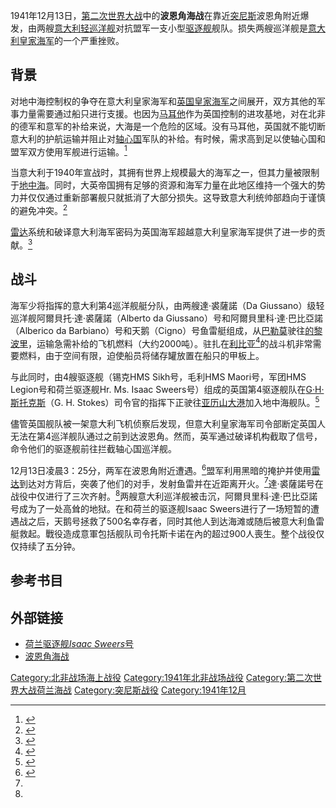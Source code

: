 {{Infobox military conflict
|conflict=波恩角战役
|image=[[File:HNLMS_Isaac_Sweers.jpg|File:HNLMS Isaac Sweers.jpg]]
|caption=荷兰驱逐舰Hr. Ms. Isaac Sweers号
|partof=[[第二次世界大战|第二次世界大战]][[地中海战役|地中海战役]]
|date=1941年12月13日
|place=[[地中海|地中海]]、[[卡本半岛|波恩角]]和[[突尼斯|突尼斯]]
|result=盟军胜利
|combatant1={{flag|United Kingdom}}<br>{{flag|Netherlands}}
|combatant2=[[File:Flag_of_Italy_(1861-1946)_crowned.svg|25px]][[意大利王国|法西斯意大利]]
|commander1={{flagicon|United Kingdom|naval}} [[G·H·斯托克斯|G·H·斯托克斯]]
|commander2=[[File:Flag_of_Italy_(1861-1946)_crowned.svg|25px]] {{link-en|安东尼奥·托斯卡诺|Antonino Toscano}}{{KIA}}
|strength1=4艘驱逐舰
|strength2=2艘轻巡洋舰<br>1艘鱼雷艇 
|casualties1=无
|casualties2=2艘轻巡洋舰沉没<br>超过900人死亡
|}}

{{Campaignbox Mediterranean Campaign}}
{{Campaignbox North Africa}}

1941年12月13日，[[第二次世界大战|第二次世界大战]]中的'''波恩角海战'''在靠近[[突尼斯|突尼斯]]波恩角附近爆发，由两艘[[義大利王國_(1861年－1946年)|意大利]][[轻巡洋舰|轻巡洋舰]]对抗盟军一支小型[[驱逐舰|驱逐舰]]舰队。损失两艘巡洋舰是[[意大利皇家海军|意大利皇家海军]]的一个严重挫败。

==背景==
对地中海控制权的争夺在意大利皇家海军和[[英国皇家海军|英国皇家海军]]之间展开，双方其他的军事力量需要通过船只进行支援。也因为[[马耳他|马耳他]]作为英国控制的进攻基地，对在北非的德军和意军的补给来说，大海是一个危险的区域。没有马耳他，英国就不能切断意大利的护航运输并阻止对[[轴心国|轴心国]]军队的补给。有时候，需求高到足以使轴心国和盟军双方使用军舰进行运输。<ref>{{cite news|title=The Battle for the Mediterranean|author=|work=World War II Multimedia Database|date=|url=http://www.worldwar2database.com/html/mediterranean.htm|accessdate=November 8, 2010|deadurl=yes|archiveurl=https://web.archive.org/web/20101021105924/http://www.worldwar2database.com/html/mediterranean.htm|archivedate=2010年10月21日}}</ref>

当意大利于1940年宣战时，其拥有世界上规模最大的海军之一，但其力量被限制于[[地中海|地中海]]。同时，大英帝国拥有足够的资源和海军力量在此地区维持一个强大的势力并仅仅通过重新部署舰只就抵消了大部分损失。这导致意大利统帅部趋向于谨慎的避免冲突。<ref>{{cite news |title=World War II in the Mediterranean |author=D’Este, Carlo |work= |date=1990 |url=http://books.google.com/books?id=kUPONXcysNIC&printsec=frontcover&dq=mediterranean+world+war+2&source=bl&ots=fUV0o4-79g&sig=UZ2kNjfBcNPN8Ers38ePUSddYes&hl=en&ei=LeTYTOmzFYyisAPasL3IBw&sa=X&oi=book_result&ct=result&resnum=9&ved=0CFQQ6AEwCA#v=onepage&q=mediterranean%20world%20war%202&f=false |accessdate=November 8, 2010 |archive-date=2014-01-08 |archive-url=https://web.archive.org/web/20140108035447/http://books.google.com/books?id=kUPONXcysNIC&printsec=frontcover&dq=mediterranean+world+war+2&source=bl&ots=fUV0o4-79g&sig=UZ2kNjfBcNPN8Ers38ePUSddYes&hl=en&ei=LeTYTOmzFYyisAPasL3IBw&sa=X&oi=book_result&ct=result&resnum=9&ved=0CFQQ6AEwCA#v=onepage&q=mediterranean%20world%20war%202&f=false |dead-url=no }}</ref>

[[雷达|雷达]]系统和破译意大利海军密码为英国海军超越意大利皇家海军提供了进一步的贡献。<ref>{{cite news |title=World War II Naval Engagements: The Mediterrean |author= |work=HBC |date= |url=http://histclo.com/essay/war/ww2/sea/nc-med.html |accessdate=November 8, 2010 |archive-date=2020-09-29 |archive-url=https://web.archive.org/web/20200929150433/https://www.histclo.com/essay/war/ww2/sea/nc-med.html |dead-url=no }}</ref>

==战斗==
{{link-en|安东尼奥·托斯卡诺|Antonino Toscano}}海军少将指挥的意大利第4巡洋舰艇分队，由两艘達·裘薩諾（Da Giussano）级轻巡洋舰阿爾貝托·達·裘薩諾（Alberto da Giussano）号和阿爾貝里科·達·巴比亞諾（Alberico da Barbiano）号和天鹅（Cigno）号鱼雷艇组成，从[[巴勒莫|巴勒莫]]驶往[[的黎波里|的黎波里]]，运输急需补给的飞机燃料（大约2000吨）。驻扎在[[利比亚|利比亚]]<ref name="#1">{{cite news|title=Battle of cape Bon |author= |work=Lemairesoft Encyclopedia |date= |url=http://users.swing.be/navbat/bataille/104.html |accessdate=November 8, 2010 |deadurl=yes |archiveurl=https://web.archive.org/web/20110721020840/http://users.swing.be/navbat/bataille/104.html |archivedate=2011-07-21}}</ref>的战斗机非常需要燃料，由于空间有限，迫使船员将储存罐放置在船只的甲板上。

与此同时，由4艘驱逐舰（锡克HMS Sikh号，毛利HMS Maori号，军团HMS Legion号和荷兰驱逐舰Hr. Ms. Isaac Sweers号）组成的英国第4驱逐舰队在[[G·H·斯托克斯|G·H·斯托克斯]]（G. H. Stokes）司令官的指挥下正驶往[[亚历山大港|亚历山大港]]加入地中海舰队。<ref name="#2">{{cite news |title=BRITISH NAVY IN THE MEDITERRANEAN, including Malta Convoys, Part 2 of 4 |author= |work=Naval History |date=September 9, 2009 |url=http://www.naval-history.net/WW2CampaignsRNMed2.htm |accessdate=November 8, 2010 |archive-date=2020-11-22 |archive-url=https://web.archive.org/web/20201122193202/https://www.naval-history.net/WW2CampaignsRNMed2.htm |dead-url=no }}</ref>

儘管英国舰队被一架意大利飞机侦察后发现，但意大利皇家海军司令部断定英国人无法在第4巡洋舰队通过之前到达波恩角。然而，英军通过破译机构截取了信号，命令他们的驱逐舰前往拦截轴心国巡洋舰。

12月13日凌晨3：25分，两军在波恩角附近遭遇。<ref>{{cite news |title=Surface Action Battle of Cape Bon  |date= |url=http://navalhistory.flixco.info/G/82806x67095/312971/a0.htm |accessdate=November 8, 2010}}</ref>盟军利用黑暗的掩护并使用[[雷达|雷达]]到达对方背后，突袭了他们的对手，发射鱼雷并在近距离开火。<ref name="#2"/>達·裘薩諾号在战役中仅进行了三次齐射。<ref name="#1"/>两艘意大利巡洋舰被击沉，阿爾貝里科·達·巴比亞諾号成为了一处高耸的地狱。在和荷兰的驱逐舰Isaac Sweers进行了一场短暂的遭遇战之后，天鹅号拯救了500名幸存者，同时其他人到达海滩或随后被意大利鱼雷艇救起。戰役造成意軍包括舰队司令托斯卡诺在內的超过900人喪生。整个战役仅仅持续了五分钟。

==参考书目==
{{Reflist}}

==外部链接==
*[http://uboat.net/allies/warships/ship/2855.html 荷兰驱逐舰''Isaac Sweers''号] {{Wayback|url=http://uboat.net/allies/warships/ship/2855.html |date=20201205185108 }}
*[http://desertwar.net/battle-of-cape-bon.html 波恩角海战] {{Wayback|url=http://desertwar.net/battle-of-cape-bon.html |date=20171201042130 }}

{{海军主题}}
{{第二次世界大戰}}

{{coord missing|Tunisia}}

{{DEFAULTSORT:Battle Of Cape Bon}}
[[Category:北非战场海上战役|Category:北非战场海上战役]]
[[Category:1941年北非战场战役|Category:1941年北非战场战役]]
[[Category:第二次世界大战荷兰海战|Category:第二次世界大战荷兰海战]]
[[Category:突尼斯战役|Category:突尼斯战役]]
[[Category:1941年12月|Category:1941年12月]]